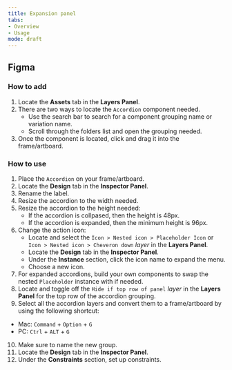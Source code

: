```yaml
---
title: Expansion panel
tabs: 
- Overview
- Usage
mode: draft
---
```



## Figma

### How to add

1. Locate the **Assets** tab in the **Layers Panel**.
2. There are two ways to locate the `Accordion` component needed. 
	* Use the search bar to search for a component grouping name or variation name.
	* Scroll through the folders list and open the grouping needed.
3. Once the component is located, click and drag it into the frame/artboard. 


### How to use

1. Place the `Accordion` on your frame/artboard.  
2. Locate the **Design** tab in the **Inspector Panel**.
3. Rename the label. 
4. Resize the accordion to the width needed. 
5. Resize the accordion to the height needed: 
    * If the accordion is collpased, then the height is 48px. 
    * If the accordion is expanded, then the minimum height is 96px.
6. Change the action icon: 
    * Locate and select the `Icon > Nested icon > Placeholder Icon` or `Icon > Nested icon > Cheveron down` *layer* in the **Layers Panel**.
    * Locate the **Design** tab in the **Inspector Panel**.
    * Under the **Instance** section, click the icon name to expand the menu. 
    * Choose a new icon. 
7. For expanded accordions, build your own components to swap the nested `Placeholder` instance with if needed.
8. Locate and toggle off the `Hide if top row of panel` *layer* in the **Layers Panel** for the top row of the accordion grouping. 
9. Select all the accordion layers and convert them to a frame/artboard by using the following shortcut: 
  * Mac: `Command` + `Option` + `G`
  * PC: `Ctrl` + `ALT` + `G`
10. Make sure to name the new group. 
11. Locate the **Design** tab in the **Inspector Panel**.
12. Under the **Constraints** section, set up constraints.

